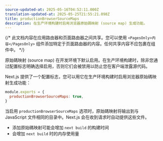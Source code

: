 ```yaml
---
source-updated-at: 2025-05-16T04:52:11.000Z
translation-updated-at: 2025-05-25T21:55:21.098Z
title: productionBrowserSourceMaps
description: 在生产环境构建时启用浏览器原始碼映射 (source map) 生成功能。
---
```


{/* 此文档内容在应用路由器和页面路由器之间共享。您可以使用 `<PagesOnly>内容</PagesOnly>` 组件添加特定于页面路由器的内容。任何共享内容不应包裹在组件中。 */}

原始碼映射 (source map) 在开发环境下默认启用。在生产环境构建时，除非您通过配置标志明确选择启用，否则它们会被禁用以防止您在客户端泄露源代码。

Next.js 提供了一个配置标志，您可以用它在生产环境构建时启用浏览器原始碼映射生成功能：

```js filename="next.config.js"
module.exports = {
  productionBrowserSourceMaps: true,
}
```

当启用 `productionBrowserSourceMaps` 选项时，原始碼映射将输出到与 JavaScript 文件相同的目录中。Next.js 会在收到请求时自动提供这些文件。

- 添加原始碼映射可能会增加 `next build` 的构建时间
- 会增加 `next build` 时的内存使用量